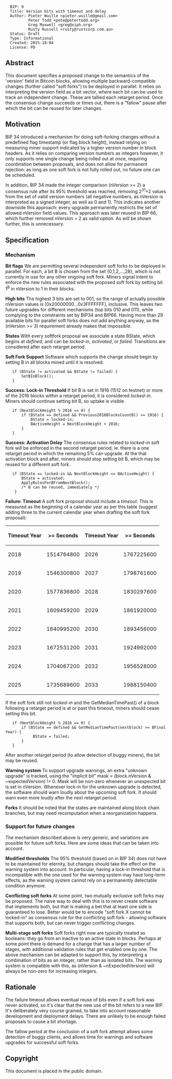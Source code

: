 <pre>
  BIP: 9
  Title: Version bits with timeout and delay
  Author: Pieter Wuille <pieter.wuille@gmail.com>
          Peter Todd <pete@petertodd.org>
          Greg Maxwell <greg@xiph.org>
          Rusty Russell <rusty@rustcorp.com.au>
  Status: Draft
  Type: Informational
  Created: 2015-10-04
  License: PD
</pre>

==Abstract==

This document specifies a proposed change to the semantics of the 'version' field in Bitcoin blocks, allowing multiple backward-compatible changes (further called "soft forks") to be deployed in parallel. It relies on interpreting the version field as a bit vector, where each bit can be used to track an independent change. These are tallied each retarget period. Once the consensus change succeeds or times out, there is a "fallow" pause after which the bit can be reused for later changes.

==Motivation==

BIP 34 introduced a mechanism for doing soft-forking changes without a predefined flag timestamp (or flag block height), instead relying on measuring miner support indicated by a higher version number in block headers. As it relies on comparing version numbers as integers however, it only supports one single change being rolled out at once, requiring coordination between proposals, and does not allow for permanent rejection: as long as one soft fork is not fully rolled out, no future one can be scheduled.

In addition, BIP 34 made the integer comparison (nVersion >= 2) a consensus rule after its 95% threshold was reached, removing 2<sup>31</sup>+2 values from the set of valid version numbers (all negative numbers, as nVersion is interpreted as a signed integer, as well as 0 and 1). This indicates another downside this approach: every upgrade permanently restricts the set of allowed nVersion field values. This approach was later reused in BIP 66, which further removed nVersion = 2 as valid option. As will be shown further, this is unnecessary. 

==Specification==

===Mechanism===

'''Bit flags'''
We are permitting several independent soft forks to be deployed in parallel. For each, a bit B is chosen from the set {0,1,2,...,28}, which is not currently in use for any other ongoing soft fork. Miners signal intent to enforce the new rules associated with the proposed soft fork by setting bit 1<sup>B</sup> in nVersion to 1 in their blocks.

'''High bits'''
The highest 3 bits are set to 001, so the range of actually possible nVersion values is [0x20000000...0x3FFFFFFF], inclusive. This leaves two future upgrades for different mechanisms (top bits 010 and 011), while complying to the constraints set by BIP34 and BIP66. Having more than 29 available bits for parallel soft forks does not add anything anyway, as the (nVersion >= 3) requirement already makes that impossible.

'''States'''
With every softfork proposal we associate a state BState, which begins
at ''defined'', and can be ''locked-in'', ''activated'',
or ''failed''.  Transitions are considered after each
retarget period.

'''Soft Fork Support'''
Software which supports the change should begin by setting B in all blocks
mined until it is resolved.

    if (BState != activated && BState != failed) {
        SetBInBlock();
    }

'''Success: Lock-in Threshold'''
If bit B is set in 1916 (1512 on testnet) or
more of the 2016 blocks within a retarget period, it is considered
''locked-in''.  Miners should continue setting bit B, so uptake is
visible.

    if (NextBlockHeight % 2016 == 0) {
        if (BState == defined && Previous2016BlocksCountB() >= 1916) {
            BState = locked-in;
            BActiveHeight = NextBlockHeight + 2016;
        }
    }

'''Success: Activation Delay'''
The consensus rules related to ''locked-in'' soft fork will be enforced in
the second retarget period; ie. there is a one retarget period in
which the remaining 5% can upgrade.  At the that activation block and
after, miners should stop setting bit B, which may be reused for a different soft fork.

    if (BState == locked-in && NextBlockHeight == BActiveHeight) {
        BState = activated;
        ApplyRulesForBFromNextBlock();
        /* B can be reused, immediately */
     }

'''Failure: Timeout'''
A soft fork proposal should include a ''timeout''.  This is measured
as the beginning of a calendar year as per this table (suggest
adding three to the current calendar year when drafting the soft fork proposal):

{|
! Timeout Year
! >= Seconds
! Timeout Year
! >= Seconds
|-
|2018
|1514764800
|2026
|1767225600
|-
|2019
|1546300800
|2027
|1798761600
|-
|2020
|1577836800
|2028
|1830297600
|-
|2021
|1609459200
|2029
|1861920000
|-
|2022
|1640995200
|2030
|1893456000
|-
|2023
|1672531200
|2031
|1924992000
|-
|2024
|1704067200
|2032
|1956528000
|-
|2025
|1735689600
|2033
|1988150400
|}

If the soft fork still not ''locked-in'' and the
GetMedianTimePast() of a block following a retarget period is at or
past this timeout, miners should cease setting this bit.

    if (NextBlockHeight % 2016 == 0) {
        if (BState == defined && GetMedianTimePast(nextblock) >= BFinalYear) {
             BState = failed;
        }
    }

After another retarget period (to allow detection of buggy miners),
the bit may be reused.

'''Warning system'''
To support upgrade warnings, an extra "unknown upgrade" is tracked, using the "implicit bit" mask = (block.nVersion & ~expectedVersion) != 0. Mask will be non-zero whenever an unexpected bit is set in nVersion.  Whenever lock-in for the unknown upgrade is detected, the software should warn loudly about the upcoming soft fork.  It should warn even more loudly after the next retarget period.

'''Forks'''
It should be noted that the states are maintained along block chain
branches, but may need recomputation when a reorganization happens.

===Support for future changes===

The mechanism described above is very generic, and variations are possible for future soft forks. Here are some ideas that can be taken into account.

'''Modified thresholds'''
The 95% threshold (based on in BIP 34) does not have to be maintained for eternity, but changes should take the effect on the warning system into account. In particular, having a lock-in threshold that is incompatible with the one used for the warning system may have long-term effects, as the warning system cannot rely on a permanently detectable condition anymore.

'''Conflicting soft forks'''
At some point, two mutually exclusive soft forks may be proposed. The naive way to deal with this is to never create software that implements both, but that is making a bet that at least one side is guaranteed to lose. Better would be to encode "soft fork X cannot be locked-in" as consensus rule for the conflicting soft fork - allowing software that supports both, but can never trigger conflicting changes.

'''Multi-stage soft forks'''
Soft forks right now are typically treated as booleans: they go from an inactive to an active state in blocks. Perhaps at some point there is demand for a change that has a larger number of stages, with additional validation rules that get enabled one by one. The above mechanism can be adapted to support this, by interpreting a combination of bits as an integer, rather than as isolated bits. The warning system is compatible with this, as (nVersion & ~nExpectedVersion) will always be non-zero for increasing integers.

== Rationale ==

The failure timeout allows eventual reuse of bits even if a soft fork was
never activated, so it's clear that the new use of the bit refers to a
new BIP.  It's deliberately very course grained, to take into account
reasonable development and deployment delays.  There are unlikely to be
enough failed proposals to cause a bit shortage.

The fallow period at the conclusion of a soft fork attempt allows some
detection of buggy clients, and allows time for warnings and software
upgrades for successful soft forks.

==Copyright==

This document is placed in the public domain.
